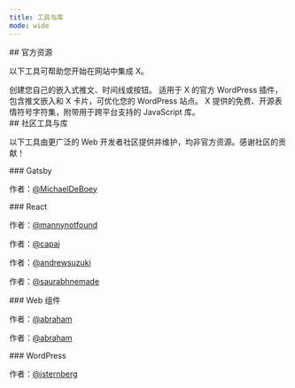 ```yaml
---
title: 工具与库
mode: wide
---
```


<div id="official-resources">
  ## 官方资源
</div>

以下工具可帮助您开始在网站中集成 X。

<CardGroup cols={3}>
<Card
  title="publish.x.com"
  icon="x-twitter"
  href="https://publish.x.com/"
>
创建您自己的嵌入式推文、时间线或按钮。
</Card>
<Card
  title="Twitter for WordPress"
  icon="x-twitter"
  href="https://github.com/twitter/wordpress"
>
适用于 X 的官方 WordPress 插件，包含推文嵌入和 X 卡片，可优化您的 WordPress 站点。
</Card>
<Card
  title="twemoji"
  icon="x-twitter"
  href="https://twemoji.x.com/"
>
X 提供的免费、开源表情符号字符集，附带用于跨平台支持的 JavaScript 库。
</Card>
</CardGroup>

<div id="community-tools-and-libraries">
  ## 社区工具与库
</div>

以下工具由更广泛的 Web 开发者社区提供并维护，均非官方资源。感谢社区的贡献！

<div id="gatsby">
  ### Gatsby
</div>

<CardGroup>
<Card title="gatsby-remark-embedded" icon="code" href="https://github.com/MichaelDeBoey/gatsby-remark-embedder">

作者：[@MichaelDeBoey](https://github.com/MichaelDeBoey)
</Card>
</CardGroup>

<div id="react">
  ### React
</div>

<CardGroup cols={3}>
<Card title="react-tweet" icon="react" href="https://github.com/mannynotfound/react-tweet">

作者：[@mannynotfound](https://github.com/mannynotfound)
</Card>
<Card title="react-tweet-embed" icon="react" href="https://github.com/capaj/react-tweet-embed">

作者：[@capaj](https://github.com/capaj)
</Card>


<Card title="react-twitter-widgets" icon="react" href="https://github.com/andrewsuzuki/react-twitter-widgets">

作者：[@andrewsuzuki](https://github.com/andrewsuzuki)
</Card>

<Card title="react-twitter-embed" icon="react" href="https://github.com/saurabhnemade/react-twitter-embed">

作者：[@saurabhnemade](https://github.com/saurabhnemade)
</Card>
</CardGroup>

<div id="web-components">
  ### Web 组件
</div>

<CardGroup cols={3}>
  <Card title="twitter-status" icon="code" href="https://github.com/abraham/twitter-status">

  作者：[@abraham](https://x.com/abraham)
  </Card>
  <Card title="twitter-user" icon="code" href="https://github.com/abraham/twitter-user">

  作者：[@abraham](https://x.com/abraham)
  </Card>
</CardGroup>

<div id="wordpress">
  ### WordPress
</div>

<CardGroup cols={3}>
  <Card title="TwitterWP" icon="wordpress" href="https://github.com/jtsternberg/TwitterWP">

  作者：[@jsternberg](https://github.com/jtsternberg)
  </Card>
</CardGroup>